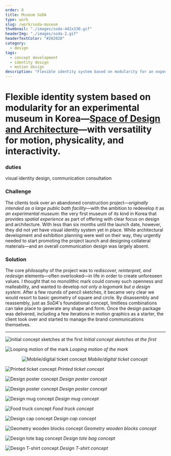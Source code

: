 ```yaml
---
order: 8
title: Museum SoDA
type: work
slug: /work/soda-museum
thumbnail: "./images/soda-442x330.gif"
headerImg: "./images/soda-2.gif"
headerTextColor: "#202020"
category:
  - design
tags:
  - concept development
  - identity design
  - motion design
description: "Flexible identity system based on modularity for an experimental museum in Korea&mdash;_Space of Design and Architecture_&mdash;with versatility for motion, physicality, and interactivity."
---
```


# Flexible identity system based on modularity for an experimental museum in Korea&mdash;[Space of Design and Architecture](http://museumsoda.org/)&mdash;with versatility for motion, physicality, and interactivity.

<section class="portfolioDetail">

### duties

visual identity design, communication consultation

</section>

<section class="portfolioDetail">

### Challenge

The clients took over an abandoned construction project&mdash;_originally intended as a large public bath facility_&mdash;with the ambition to redevelop it as _an experimental museum_: the very first museum of its kind in Korea that provides _spatial experience_ as part of offering with clear focus on design and architecture. With less than six months until the launch date, however, they did not yet have visual identity system yet in place. While architectural development and exhibition planning were well on their way, they urgently needed to start promoting the project launch and designing collateral materials&mdash;and an overall communication design was largely absent.

</section>

<section class="portfolioDetail">

### Solution

The core philosophy of the project was to _rediscover, reinterpret, and redesign_ elements&mdash;often overlooked&mdash;in life in order to create unforeseen values. I thought that no monolithic mark could convey such openness and malleability, and wanted to develop _not only a logomark but a design system_. After a few rounds of pencil sketches, it became very clear we would resort to basic geometry of square and circle. By disassembly and reassembly, just as _SoDA_'s foundational concept, limitless combinations can take place to generate any shape and form. Once the design package was delivered, including a few iterations in motion graphics as a starter, the client took over and started to manage the brand communications themselves.

</section>

---

![Initial concept sketches at the first](./images/soda-sketch.jpg)
_Initial concept sketches at the first_

![Looping motion of the mark](./images/soda-flipping.gif)
_Looping motion of the mark_

<div style="max-width: 400px; margin: 0 auto;">

![Mobile/digital ticket concept](./images/soda-e-ticket.png)
_Mobile/digital ticket concept_

</div>

![Printed ticket concept](./images/soda-tickets.jpg)
_Printed ticket concept_

![Design poster concept](./images/soda-poster_1.jpg)
_Design poster concept_

![Design poster concept](./images/soda-poster_2.jpg)
_Design poster concept_

![Design mug concept](./images/soda_mug.jpg)
_Design mug concept_

![Food truck concept](./images/soda-foodtruck.jpg)
_Food truck concept_

![Design cap concept](./images/soda-cap.jpg)
_Design cap concept_

![Geometry wooden blocks concept](./images/soda-blocks.gif)
_Geometry wooden blocks concept_

![Design tote bag concept](./images/soda-totebag.jpg)
_Design tote bag concept_

![Design T-shirt concept](./images/soda-shirt.jpg)
_Design T-shirt concept_
